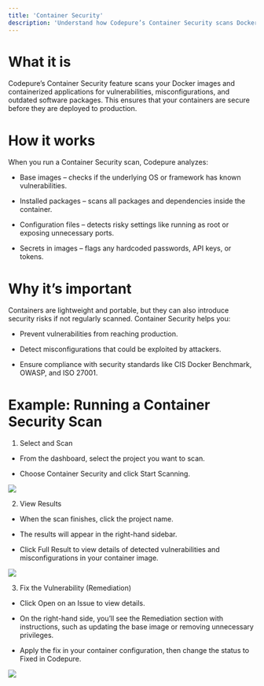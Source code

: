 ```yaml
---
title: 'Container Security'
description: 'Understand how Codepure’s Container Security scans Docker images and containers for vulnerabilities and misconfigurations.'
---
```


# What it is
Codepure’s Container Security feature scans your Docker images and containerized applications for vulnerabilities, misconfigurations, and outdated software packages. This ensures that your containers are secure before they are deployed to production.

# How it works
When you run a Container Security scan, Codepure analyzes:

* Base images – checks if the underlying OS or framework has known vulnerabilities.

* Installed packages – scans all packages and dependencies inside the container.

* Configuration files – detects risky settings like running as root or exposing unnecessary ports.

* Secrets in images – flags any hardcoded passwords, API keys, or tokens.

# Why it’s important
Containers are lightweight and portable, but they can also introduce security risks if not regularly scanned. Container Security helps you:

* Prevent vulnerabilities from reaching production.

* Detect misconfigurations that could be exploited by attackers.

* Ensure compliance with security standards like CIS Docker Benchmark, OWASP, and ISO 27001.

# Example: Running a Container Security Scan

1. Select and Scan

* From the dashboard, select the project you want to scan.

* Choose Container Security and click Start Scanning.

<Frame>
  <img src="/assets/container_security1.PNG" style={{ borderRadius: '0.5rem' }} />
</Frame>

2. View Results

* When the scan finishes, click the project name.

* The results will appear in the right-hand sidebar.

* Click Full Result to view details of detected vulnerabilities and misconfigurations in your container image.

<Frame>
  <img src="/assets/container_security-results.png" style={{ borderRadius: '0.5rem' }} />
</Frame>

3. Fix the Vulnerability (Remediation)

* Click Open on an Issue to view details.

* On the right-hand side, you’ll see the Remediation section with instructions, such as updating the base image or removing unnecessary privileges.

* Apply the fix in your container configuration, then change the status to Fixed in Codepure.

<Frame>
  <img src="/assets/container_security1-results.png" style={{ borderRadius: '0.5rem' }} />
</Frame>

